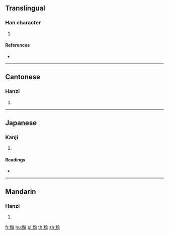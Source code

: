 {{character info/new}}
==Translingual==

===Han character===
{{Han char|rn=203|rad=黑|as=09|sn=21|four=68346|canj=WFORT}}

# {{defn|Han|sort=黑09}}

====References====
* {{Han ref|kx=1521.140|dkj=48151|dj=2056.080|hdz=74753.130|uh=9EED|ud=40685|bh=F6CD|bd=63181}}

----

==Cantonese==

===Hanzi===
{{yue-hanzi|jyut=|y=am2}}

# {{defn|lang=yue|sort=黑09}}

----

==Japanese==

===Kanji===
{{ja-kanji|grade=|rs=黑09}}

# {{defn|lang=ja|sort=黑09}}

====Readings====
* {{ja-readings|on=[[えん]] (en), [[あん]] (an), [[おん]] (on)|kun=[[あおぐろい]] (aoguroi)}}

----

==Mandarin==

===Hanzi===
{{cmn-hanzi|pin=[[yān]] ([[yan1]])|wg=yen<sup>1</sup>}}

# {{defn|lang=cmn|sort=黑09}}

[[fr:黭]]
[[hu:黭]]
[[pl:黭]]
[[th:黭]]
[[zh:黭]]